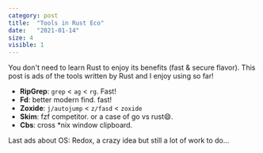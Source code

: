 ```yaml
---
category: post
title:  "Tools in Rust Eco"
date:   "2021-01-14"
size: 4
visible: 1
---
```


You don't need to learn Rust to enjoy its benefits (fast & secure flavor). This post is ads of the tools written by Rust and I enjoy using so far!

* **RipGrep**: `grep` \< `ag` \< `rg`. Fast!
* **Fd**: better modern find. fast!
* **Zoxide**: `j/autojump` \< `z/fasd` \< `zoxide`
* **Skim**: fzf competitor. or a case of go vs rust😄.
* **Cbs**: cross *nix window clipboard.


Last ads about OS: Redox, a crazy idea but still a lot of work to do...
